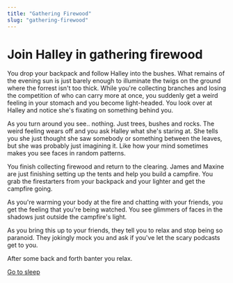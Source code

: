 ```yaml
---
title: "Gathering Firewood"
slug: "gathering-firewood"
---
```


# Join Halley in gathering firewood

You drop your backpack and follow Halley into the bushes. What remains of the evening sun is just barely enough to illuminate the twigs on the ground where the forrest isn't too thick. While you're collecting branches and losing the competition of who can carry more at once, you suddenly get a weird feeling in your stomach and you become light-headed. You look over at Halley and notice she's fixating on something behind you.

As you turn around you see.. nothing. Just trees, bushes and rocks. The weird feeling wears off and you ask Halley what she's staring at. She tells you she just thought she saw somebody or something between the leaves, but she was probably just imagining it. Like how your mind sometimes makes you see faces in random patterns.

You finish collecting firewood and return to the clearing. James and Maxine are just finishing setting up the tents and help you build a campfire. You grab the firestarters from your backpack and your lighter and get the campfire going.

As you're warming your body at the fire and chatting with your friends, you get the feeling that you're being watched. You see glimmers of faces in the shadows just outside the campfire's light.

As you bring this up to your friends, they tell you to relax and stop being so paranoid. They jokingly mock you and ask if you've let the scary podcasts get to you.

After some back and forth banter you relax.

[Go to sleep](/game/first-night)